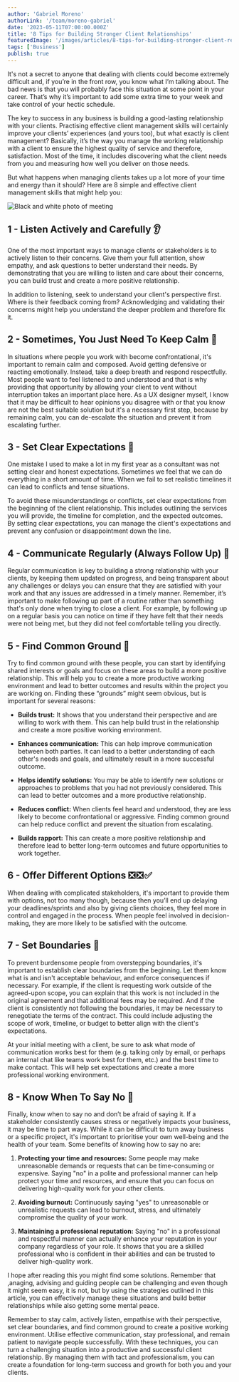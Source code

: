 ```yaml
---
author: 'Gabriel Moreno'
authorLink: '/team/moreno-gabriel'
date: '2023-05-11T07:00:00.000Z'
title: '8 Tips for Building Stronger Client Relationships'
featuredImage: '/images/articles/8-tips-for-building-stronger-client-relationships/0-8-tips-for-building-stronger-client-relationships-thumbnail.jpg'
tags: ['Business']
publish: true
---
```


It's not a secret to anyone that dealing with clients could become extremely difficult and, if you’re in the front row, you know what I’m talking about. The bad news is that you will probably face this situation at some point in your career. That’s why it’s important to add some extra time to your week and take control of your hectic schedule.
 
The key to success in any business is building a good-lasting relationship with your clients. Practising effective client management skills will certainly improve your clients’ experiences (and yours too), but what exactly is client management? Basically, it’s the way you manage the working relationship with a client to ensure the highest quality of service and therefore, satisfaction. Most of the time, it includes discovering what the client needs from you and measuring how well you deliver on those needs.
 
But what happens when managing clients takes up a lot more of your time and energy than it should? Here are 8 simple and effective client management skills that might help you:

![Black and white photo of meeting](/images/articles/8-tips-for-building-stronger-client-relationships/1-meeting-photo.jpg)

## 1 - Listen Actively and Carefully 👂

One of the most important ways to manage clients or stakeholders is to actively listen to their concerns. Give them your full attention, show empathy, and ask questions to better understand their needs. By demonstrating that you are willing to listen and care about their concerns, you can build trust and create a more positive relationship.

In addition to listening, seek to understand your client's perspective first. Where is their feedback coming from? Acknowledging and validating their concerns might help you understand the deeper problem and therefore fix it. 

## 2 - Sometimes, You Just Need To Keep Calm 🧘

In situations where people you work with become confrontational, it's important to remain calm and composed. Avoid getting defensive or reacting emotionally. Instead, take a deep breath and respond respectfully. Most people want to feel listened to and understood and that is why providing that opportunity by allowing your client to vent without interruption takes an important place here. As a UX designer myself, I know that it may be difficult to hear opinions you disagree with or that you know are not the best suitable solution but it's a necessary first step, because by remaining calm, you can de-escalate the situation and prevent it from escalating further.

## 3 - Set Clear Expectations 🧭

One mistake I used to make a lot in my first year as a consultant was not setting clear and honest expectations. Sometimes we feel that we can do everything in a short amount of time. When we fail to set realistic timelines it can lead to conflicts and tense situations.

To avoid these misunderstandings or conflicts, set clear expectations from the beginning of the client relationship. This includes outlining the services you will provide, the timeline for completion, and the expected outcomes. By setting clear expectations, you can manage the client's expectations and prevent any confusion or disappointment down the line.

## 4 - Communicate Regularly (Always Follow Up) 💬

Regular communication is key to building a strong relationship with your clients, by keeping them updated on progress, and being transparent about any challenges or delays you can ensure that they are satisfied with your work and that any issues are addressed in a timely manner. Remember, it’s important to make following up part of a routine rather than something that's only done when trying to close a client. For example, by following up on a regular basis you can notice on time if they have felt that their needs were not being met, but they did not feel comfortable telling you directly.

## 5 - Find Common Ground 🫶

Try to find common ground with these people, you can start by identifying shared interests or goals and focus on these areas to build a more positive relationship. This will help you to create a more productive working environment and lead to better outcomes and results within the project you are working on. Finding these “grounds” might seem obvious, but is important for several reasons:

* **Builds trust:** It shows that you understand their perspective and are willing to work with them. This can help build trust in the relationship and create a more positive working environment.

* **Enhances communication:** This can help improve communication between both parties. It can lead to a better understanding of each other's needs and goals, and ultimately result in a more successful outcome.

* **Helps identify solutions:** You may be able to identify new solutions or approaches to problems that you had not previously considered. This can lead to better outcomes and a more productive relationship.

* **Reduces conflict:** When clients feel heard and understood, they are less likely to become confrontational or aggressive. Finding common ground can help reduce conflict and prevent the situation from escalating.

* **Builds rapport:** This can create a more positive relationship and therefore lead to better long-term outcomes and future opportunities to work together.

## 6 - Offer Different Options ❎ ❎ ✅

When dealing with complicated stakeholders, it's important to provide them with options, not too many though, because then you’ll end up delaying your deadlines/sprints and also by giving clients choices, they feel more in control and engaged in the process. When people feel involved in decision-making, they are more likely to be satisfied with the outcome.

## 7 - Set Boundaries 🛑

To prevent burdensome people from overstepping boundaries, it's important to establish clear boundaries from the beginning. Let them know what is and isn't acceptable behaviour, and enforce consequences if necessary. For example, if the client is requesting work outside of the agreed-upon scope, you can explain that this work is not included in the original agreement and that additional fees may be required. And if the client is consistently not following the boundaries, it may be necessary to renegotiate the terms of the contract. This could include adjusting the scope of work, timeline, or budget to better align with the client's expectations.

At your initial meeting with a client, be sure to ask what mode of communication works best for them (e.g. talking only by email, or perhaps an internal chat like teams work best for them, etc.) and the best time to make contact. This will help set expectations and create a more professional working environment.

## 8 - Know When To Say No 🙅 

Finally, know when to say no and don’t be afraid of saying it. If a stakeholder consistently causes stress or negatively impacts your business, it may be time to part ways. While it can be difficult to turn away business or a specific project, it's important to prioritise your own well-being and the health of your team. Some benefits of knowing how to say no are:

1. **Protecting your time and resources:** Some people may make unreasonable demands or requests that can be time-consuming or expensive. Saying "no" in a polite and professional manner can help protect your time and resources, and ensure that you can focus on delivering high-quality work for your other clients.

2. **Avoiding burnout:** Continuously saying "yes" to unreasonable or unrealistic requests can lead to burnout, stress, and ultimately compromise the quality of your work. 

3. **Maintaining a professional reputation:** Saying "no" in a professional and respectful manner can actually enhance your reputation in your company regardless of your role. It shows that you are a skilled professional who is confident in their abilities and can be trusted to deliver high-quality work.

I hope after reading this you might find some solutions. Remember that ,anaging, advising and guiding people can be challenging and even though it might seem easy, it is not, but by using the strategies outlined in this article, you can effectively manage these situations and build better relationships while also getting some mental peace.
 
Remember to stay calm, actively listen, empathise with their perspective, set clear boundaries, and find common ground to create a positive working environment. Utilise effective communication, stay professional, and remain patient to navigate people successfully. With these techniques, you can turn a challenging situation into a productive and successful client relationship. By managing them with tact and professionalism, you can create a foundation for long-term success and growth for both you and your clients.